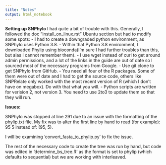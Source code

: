 ```yaml
---
title: "Notes"
output: html_notebook
---
```


**Setting up SNPhylo**
I had quite a bit of trouble with this. Generally, I followed the doc "install_on_linux.rst" Ubuntu section but had to modify some spots:
  - I had to create a downgraded python environment, as SNPhylo uses Python 3.8.
  - Within that Python 3.8 environment, I downloaded Phylip using bioconda(I'm sure I had further troubles than this, but alas I cannot remember them).
  - I use wget instead of curl to get around admin permissions, and a lot of the links in the guide are out of date so I sourced most of the necessary programs from Google.
  - Use git clone to get SNPhylo from GitHub.
  - You need all four of the R packages. Some of them were out of date and I had to get the source code, others like SNPRelate only worked with the most recent version of R (which I don't have on megabox). Do with that what you will.
  - Python scripts are written for verision 2, not version 3. You need to use 2to3 to update them so that they will run. 


**Issues:**

SNPhylo was stopped at line 291 due to an issue with the formatting of the phylip.txt file.
My fix was to alter the first line by hand to read (for example):
95    5
instead of:
(95, 5). 

I will be examining 'convert_fasta_to_phylip.py' to fix the issue. 

The rest of the necessary code to create the tree was run by hand, but code was edited in 'determine_bs_tree.R' as the format is set to phylip (which defaults to sequential) but we are working with interleaved. 